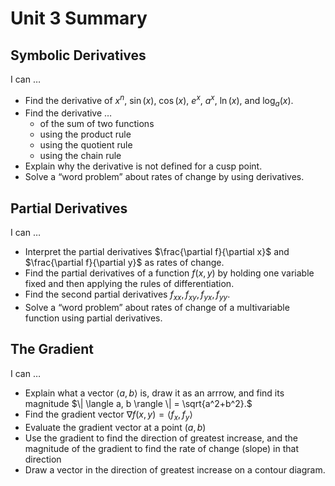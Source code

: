 # Unit 3 Summary

## Symbolic Derivatives

I can ...

-   Find the derivative of $x^n$, $\sin(x)$, $\cos(x)$, $e^x$, $a^x$, $\ln(x)$, and $\log_a(x)$.
-   Find the derivative ...
    -   of the sum of two functions
    -   using the product rule
    -   using the quotient rule
    -   using the chain rule
-   Explain why the derivative is not defined for a cusp point.
-   Solve a "word problem" about rates of change by using derivatives.

## Partial Derivatives

I can ...

-   Interpret the partial derivatives $\frac{\partial f}{\partial x}$ and $\frac{\partial f}{\partial y}$ as rates of change.
-   Find the partial derivatives of a function $f(x,y)$ by holding one variable fixed and then applying the rules of differentiation.
-   Find the second partial derivatives $f_{xx}, f_{xy}, f_{yx}, f_{yy}$.
-   Solve a "word problem" about rates of change of a multivariable function using partial derivatives.

## The Gradient

I can ...

-   Explain what a vector $\langle a, b \rangle$ is, draw it as an arrrow, and find its magnitude $\| \langle a, b \rangle \| = \sqrt{a^2+b^2}.$
-   Find the gradient vector $\nabla f(x,y) = \langle f_x, f_y \rangle$
-   Evaluate the gradient vector at a point $(a,b)$
-   Use the gradient to find the direction of greatest increase, and the magnitude of the gradient to find the rate of change (slope) in that direction
-   Draw a vector in the direction of greatest increase on a contour diagram.
